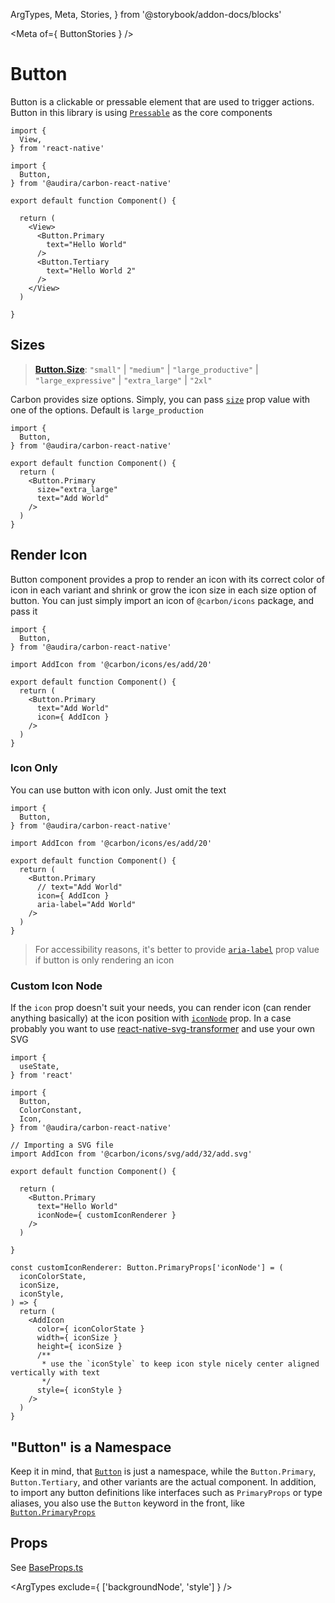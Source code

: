   ArgTypes,
  Meta,
  Stories,
} from '@storybook/addon-docs/blocks'


<Meta
  of={ ButtonStories }
/>

# Button

Button is a clickable or pressable element that are used to trigger actions. Button in this library is using [`Pressable`](https://reactnative.dev/docs/pressable) as the core components

```tsx
import {
  View,
} from 'react-native'

import {
  Button,
} from '@audira/carbon-react-native'

export default function Component() {

  return (
    <View>
      <Button.Primary
        text="Hello World"
      />
      <Button.Tertiary
        text="Hello World 2"
      />
    </View>
  )

}
```

<Stories
  title="Variants"
/>

## Sizes

> [**Button.Size**](https://github.com/RakaDoank/carbon-react-native/blob/main/packages/carbon-react-native/src/components/button/Size.ts): `"small"` \| `"medium"` \| `"large_productive"` \| `"large_expressive"` \| `"extra_large"` \| `"2xl"`

Carbon provides size options. Simply, you can pass [`size`](../definitions/namespaces/Button/interfaces/BaseProps.md#size) prop value with one of the options. Default is `large_production`

```tsx
import {
  Button,
} from '@audira/carbon-react-native'

export default function Component() {
  return (
    <Button.Primary
      size="extra_large"
      text="Add World"
    />
  )
}
```

## Render Icon

Button component provides a prop to render an icon with its correct color of icon in each variant and shrink or grow the icon size in each size option of button. You can just simply import an icon of `@carbon/icons` package, and pass it

```tsx
import {
  Button,
} from '@audira/carbon-react-native'

import AddIcon from '@carbon/icons/es/add/20'

export default function Component() {
  return (
    <Button.Primary
      text="Add World"
      icon={ AddIcon }
    />
  )
}
```

### Icon Only

You can use button with icon only. Just omit the text

```tsx
import {
  Button,
} from '@audira/carbon-react-native'

import AddIcon from '@carbon/icons/es/add/20'

export default function Component() {
  return (
    <Button.Primary
      // text="Add World"
      icon={ AddIcon }
      aria-label="Add World"
    />
  )
}
```

> For accessibility reasons, it's better to provide [`aria-label`](https://reactnative.dev/docs/view#aria-label) prop value if button is only rendering an icon

### Custom Icon Node

If the `icon` prop doesn't suit your needs, you can render icon (can render anything basically) at the icon position with [`iconNode`](../definitions/namespaces/Button/interfaces/BaseProps#iconnode) prop. In a case probably you want to use [react-native-svg-transformer](https://github.com/kristerkari/react-native-svg-transformer) and use your own SVG

```tsx
import {
  useState,
} from 'react'

import {
  Button,
  ColorConstant,
  Icon,
} from '@audira/carbon-react-native'

// Importing a SVG file
import AddIcon from '@carbon/icons/svg/add/32/add.svg'

export default function Component() {

  return (
    <Button.Primary
      text="Hello World"
      iconNode={ customIconRenderer }
    />
  )

}

const customIconRenderer: Button.PrimaryProps['iconNode'] = (
  iconColorState,
  iconSize,
  iconStyle,
) => {
  return (
    <AddIcon
      color={ iconColorState }
      width={ iconSize }
      height={ iconSize }
      /**
       * use the `iconStyle` to keep icon style nicely center aligned vertically with text
       */
      style={ iconStyle }
    />
  )
}
```

## "Button" is a Namespace

Keep it in mind, that [`Button`](https://github.com/RakaDoank/carbon-react-native/blob/main/packages/carbon-react-native/src/components/button/index.tsx) is just a namespace, while the `Button.Primary`, `Button.Tertiary`, and other variants are the actual component. In addition, to import any button definitions like interfaces such as `PrimaryProps` or type aliases, you also use the `Button` keyword in the front, like [`Button.PrimaryProps`](https://github.com/RakaDoank/carbon-react-native/blob/main/packages/carbon-react-native/src/components/button/primary/PrimaryProps.ts)

## Props

See [BaseProps.ts](https://github.com/RakaDoank/carbon-react-native/blob/main/packages/carbon-react-native/src/components/button/base/BaseProps.ts)

<ArgTypes
  exclude={ ['backgroundNode', 'style'] }
/>
